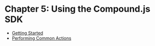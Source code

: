 # Chapter 5: Using the Compound.js SDK

- [Getting Started](/compoundtutorials/chapter-5-using-the-compound.js-sdk/getting-started.md)
- [Performing Common Actions](/compoundtutorials/chapter-5-using-the-compound.js-sdk/performing-common-actions.md)
